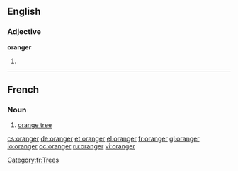 ==English==

===Adjective===
'''oranger'''

# {{comparative of|[[orange]]}}

----
==French==

===Noun===
{{fr-noun|m}}

# [[orange tree]]

[[Category:fr:Trees]]

[[cs:oranger]]
[[de:oranger]]
[[et:oranger]]
[[el:oranger]]
[[fr:oranger]]
[[gl:oranger]]
[[io:oranger]]
[[oc:oranger]]
[[ru:oranger]]
[[vi:oranger]]